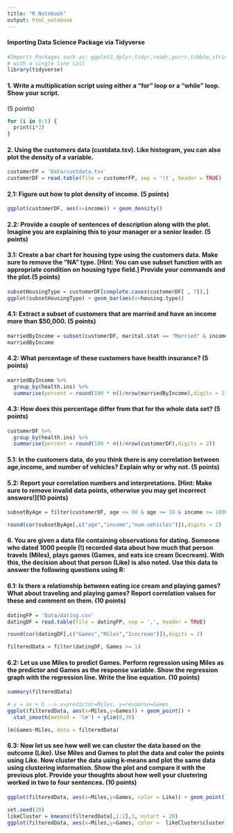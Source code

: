 ```yaml
---
title: "R Notebook"
output: html_notebook
---
```

#### Importing Data Science Package via Tidyverse
```r
#Imports Packages such as; ggplot2,dplyr,tidyr,readr,purrr,tibble,stringr and,forcats
# with a single line call
library(tidyverse)
```



#### 1. Write a multiplication script using either a “for” loop or a “while” loop. Show your script.
(5 points)

```r
for (i in 0:5) {
  print(i*2)
}
```

#### 2. Using the customers data (custdata.tsv). Like histogram, you can also plot the density of a variable.
```r
customerFP = 'Data/custdata.tsv'
customerDF = read.table(file = customerFP, sep = '\t', header = TRUE)
```

#### 2.1: Figure out how to plot density of income. ​(5 points)
```r
ggplot(customerDF, aes(x=income)) + geom_density()
```

#### 2.2: Provide a couple of sentences of description along with the plot. Imagine you are explaining this to your manager or a senior leader. ​(5 points)



#### 3.1: Create a bar chart for housing type using the customers data. Make sure to remove the “NA” type. [Hint: You can use subset function with an appropriate condition on housing type field.] Provide your commands and the plot.(5 points)

```r
subsetHousingType = customerDF[complete.cases(customerDF[ , 7]),]
ggplot(subsetHousingType) + geom_bar(aes(x=housing.type))

```

#### 4.1: Extract a subset of customers that are married and have an income more than $50,000. ​(5 points)
```r
marriedByIncome = subset(customerDF, marital.stat == "Married" & income > 50000)
marriedByIncome
```

#### 4.2: What percentage of these customers have health insurance? ​(5 points)
```r
marriedByIncome %>%
  group_by(health.ins) %>%
  summarise(percent = round(100 * n()/nrow(marriedByIncome),digits = 2))
```

#### 4.3: How does this percentage differ from that for the whole data set? ​(5 points)
```r
customerDF %>%
  group_by(health.ins) %>%
  summarise(percent = round(100 * n()/nrow(customerDF),digits = 2))
```

#### 5.1: In the customers data, do you think there is any correlation between age,income, and number of vehicles? Explain why or why not. ​(5 points)


#### 5.2: Report your correlation numbers and interpretations. [Hint: Make sure to remove invalid data points, otherwise you may get incorrect answers!] ​(10 points)
```r

subsetByAge = filter(customerDF, age <= 88 & age >= 18 & income >= 1000 & !is.na(num.vehicles))

round(cor(subsetByAge[,c("age","income","num.vehicles")]),digits = 2)

```

#### 6. You are given a data file containing observations for dating. Someone who dated 1000 people (!) recorded data about how much that person travels (Miles), plays games (Games, and eats ice cream (Icecream). With this, the decision about that person (Like) is also noted. Use this data to answer the following questions using R:

#### 6.1: Is there a relationship between eating ice cream and playing games? What about traveling and playing games? Report correlation values for these and comment on them. ​(10 points)
```r
datingFP = 'Data/dating.csv'
datingDF = read.table(file = datingFP, sep = ',', header = TRUE)

round(cor(datingDF[,c("Games","Miles","Icecream")]),digits = 2)

```

```r
filteredData = filter(datingDF, Games >= 1)
```


#### 6.2: Let us use Miles to predict Games. Perform regression using Miles as the predictor and Games as the response variable. Show the regression graph with the regression line. Write the line equation. ​(10 points)

```r
summary(filteredData)
```


```r
# y = ax + b --> x=predictor=Miles, y=response=Games
ggplot(filteredData, aes(x=Miles,y=Games)) + geom_point() + 
  stat_smooth(method = 'lm') + ylim(0,30)
```


```r
lm(Games~Miles, data = filteredData)
```



#### 6.3: Now let us see how well we can cluster the data based on the outcome (Like). Use Miles and Games to plot the data and color the points using Like. Now cluster the data using k-means and plot the same data using clustering information. Show the plot and compare it with the previous plot. Provide your thoughts about how well your clustering worked in two to four sentences. ​(10 points)
```r
ggplot(filteredData, aes(x=Miles,y=Games, color = Like)) + geom_point()

```

```r
set.seed(20)
likeCluster = kmeans(filteredData[,1:2],3, nstart = 20)
ggplot(filteredData, aes(x=Miles,y=Games, color =  likeCluster$cluster)) + geom_point()

```

